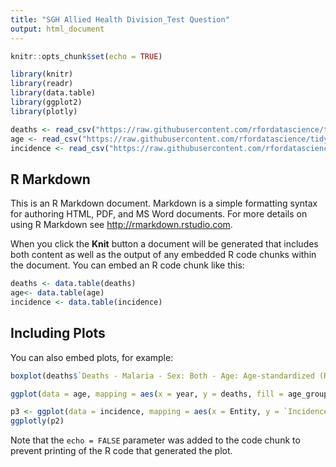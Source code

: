 ---
title: "SGH Allied Health Division_Test Question"
output: html_document
---

```{r setup, include=FALSE}
knitr::opts_chunk$set(echo = TRUE)

library(knitr)
library(readr)
library(data.table)
library(ggplot2)
library(plotly)

deaths <- read_csv("https://raw.githubusercontent.com/rfordatascience/tidytuesday/master/data/2018/2018-11-13/malaria_deaths.csv")
age <- read_csv("https://raw.githubusercontent.com/rfordatascience/tidytuesday/master/data/2018/2018-11-13/malaria_deaths_age.csv")
incidence <- read_csv("https://raw.githubusercontent.com/rfordatascience/tidytuesday/master/data/2018/2018-11-13/malaria_inc.csv")

```

## R Markdown

This is an R Markdown document. Markdown is a simple formatting syntax for authoring HTML, PDF, and MS Word documents. For more details on using R Markdown see <http://rmarkdown.rstudio.com>.

When you click the **Knit** button a document will be generated that includes both content as well as the output of any embedded R code chunks within the document. You can embed an R code chunk like this:

```{r malaria}
deaths <- data.table(deaths)
age<- data.table(age)
incidence <- data.table(incidence)

```

## Including Plots

You can also embed plots, for example:

```{r malaria, echo=FALSE}

boxplot(deaths$`Deaths - Malaria - Sex: Both - Age: Age-standardized (Rate) (per 100,000 people)`~deaths$Entity)

ggplot(data = age, mapping = aes(x = year, y = deaths, fill = age_group)) + geom_smooth(method = "loess") + labs(x = "Year", y = "Deaths") + theme_bw()

p3 <- ggplot(data = incidence, mapping = aes(x = Entity, y = `Incidence of malaria (per 1,000 population at risk) (per 1,000 population at risk)`, fill = Year)) + geom_point(mapping = aes(color = Year), shape = 21) + coord_flip() + theme_bw() + labs(x = NULL,  y = "Incidence", fill = "Year")
ggplotly(p2)


```

Note that the `echo = FALSE` parameter was added to the code chunk to prevent printing of the R code that generated the plot.
